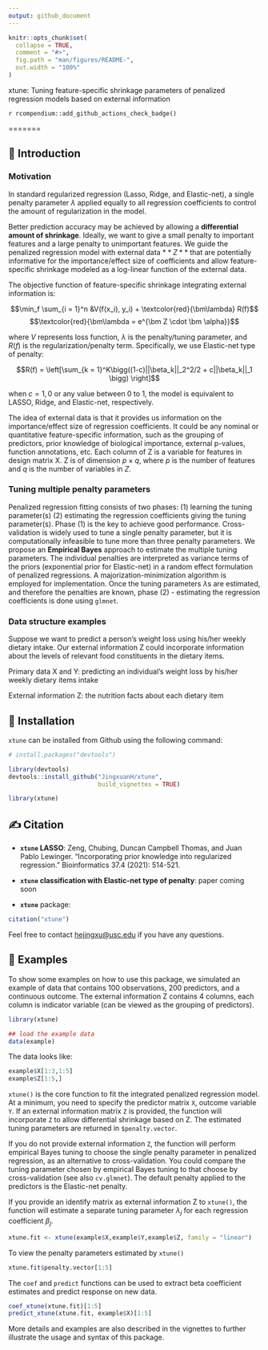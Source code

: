 ```yaml
---
output: github_document
---
```


<!-- README.md is generated from README.Rmd. Please edit that file -->

```r
knitr::opts_chunk$set(
  collapse = TRUE,
  comment = "#>",
  fig.path = "man/figures/README-",
  out.width = "100%"
)
```


xtune: Tuning feature-specific shrinkage parameters of penalized regression models based on external information 

<!-- badges: start -->
`r rcompendium::add_github_actions_check_badge()`
<!-- badges: end -->

=======

&#x1F4D7;  Introduction
-----------------------

### Motivation

In standard regularized regression (Lasso, Ridge, and Elastic-net), a single penalty parameter $\lambda$ applied equally to all regression coefficients to control the amount of regularization in the model.

Better prediction accuracy may be achieved by allowing a **differential amount of shrinkage**. Ideally, we want to give a small penalty to important features and a large penalty to unimportant features. We guide the penalized regression model with external data $**Z**$ that are potentially informative for the importance/effect size of coefficients and allow feature-specific shrinkage modeled as a log-linear function of the external data. 

The objective function of feature-specific shrinkage integrating external information is: 

$$\min_f \sum_{i = 1}^n &V(f(x_i), y_i) + \textcolor{red}{\bm\lambda} R(f)$$
        $$\textcolor{red}{\bm\lambda = e^{\bm Z \cdot \bm \alpha}}$$

where $V$ represents loss function, $\lambda$ is the penalty/tuning parameter, and $R(f)$ is the  regularization/penalty term. Specifically, we use Elastic-net type of penalty:

$$R(f) = \left[\sum_{k = 1}^K\bigg((1-c)||\beta_k||_2^2/2 + c||\beta_k||_1 \bigg) \right]$$

when $c = 1, 0$ or any value between 0 to 1, the model is equivalent to LASSO, Ridge, and Elastic-net, respectively.

The idea of external data is that it provides us information on the importance/effect size of regression coefficients. It could be any nominal or quantitative feature-specific information, such as the grouping of predictors, prior knowledge of biological importance, external p-values, function annotations, etc. Each column of Z is a variable for features in design matrix X. Z is of dimension $p \times q$, where $p$ is the number of features and $q$ is the number of variables in $Z$.

### Tuning multiple penalty parameters

Penalized regression fitting consists of two phases: (1) learning the tuning parameter(s) (2) estimating the regression coefficients giving the tuning parameter(s). Phase (1) is the key to achieve good performance. Cross-validation is widely used to tune a single penalty parameter, but it is computationally infeasible to tune more than three penalty parameters. We propose an **Empirical Bayes** approach to estimate the multiple tuning parameters. The individual penalties are interpreted as variance terms of the priors (exponential prior for Elastic-net) in a random effect formulation of penalized regressions. A majorization-minimization algorithm is employed for implementation. Once the tuning parameters $\lambda$s are estimated, and therefore the penalties are known, phase (2) - estimating the regression coefficients is done using `glmnet`. 

### Data structure examples

Suppose we want to predict a person's weight loss using his/her weekly dietary intake. Our external information Z could incorporate information about the levels of relevant food constituents in the dietary items.

Primary data X and Y: predicting an individual's weight loss by his/her weekly dietary items intake 


External information Z: the nutrition facts about each dietary item


&#x1F4D9;  Installation
-----------------------
`xtune` can be installed from Github using the following command:

``` r
# install.packages("devtools")

library(devtools)
devtools::install_github("JingxuanH/xtune", 
                         build_vignettes = TRUE)

library(xtune)
```

&#x270D; Citation
-----------------------

* **`xtune` LASSO**: Zeng, Chubing, Duncan Campbell Thomas, and Juan Pablo Lewinger. "Incorporating prior knowledge into regularized regression." Bioinformatics 37.4 (2021): 514-521.

* **`xtune` classification with Elastic-net type of penalty**: paper coming soon

* **`xtune`** package:
```r
citation("xtune")
```

Feel free to contact [hejingxu@usc.edu](hejingxu@usc.edu) if you have any questions.


&#x1F4D8;  Examples
-------------------
To show some examples on how to use this package, we simulated an example of data that contains 100 observations, 200 predictors, and a continuous outcome. The external information Z contains 4 columns, each column is indicator variable (can be viewed as the grouping of predictors). 


```r
library(xtune)

## load the example data
data(example)
```

The data looks like: 
```r
example$X[1:3,1:5]
example$Z[1:5,]
```

`xtune()` is the core function to fit the integrated penalized regression model. At a minimum, you need to specify the predictor matrix `X`, outcome variable `Y`. If an external information matrix `Z` is provided, the function will incorporate `Z` to allow differential shrinkage based on Z. The estimated tuning parameters are returned in `$penalty.vector`. 

If you do not provide external information `Z`, the function will perform empirical Bayes tuning to choose the single penalty parameter in penalized regression, as an alternative to cross-validation. You could compare the tuning parameter chosen by empirical Bayes tuning to that choose by cross-validation (see also `cv.glmnet`). The default penalty applied to the predictors is the Elastic-net penalty. 

If you provide an identify matrix as external information Z to `xtune()`, the function will estimate a separate tuning parameter $\lambda_j$ for each regression coefficient $\beta_j$.

```r
xtune.fit <- xtune(example$X,example$Y,example$Z, family = "linear")
```

To view the penalty parameters estimated by `xtune()`

```r
xtune.fit$penalty.vector[1:5]
```

The `coef` and `predict` functions can be used to extract beta coefficient estimates and predict response on new data. 

```r
coef_xtune(xtune.fit)[1:5]
predict_xtune(xtune.fit, example$X)[1:5]
```

More details and examples are also described in the vignettes to further illustrate the usage and syntax of this package. 

